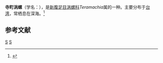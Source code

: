 {{Infraspeciesbox
| genus = Teramachia
| species = johnsoni
| subspecies = williamsorum
| authority = Rehder, 1972

}}
'''寺町涡螺'''（学名：''{{lang|la|Teramachia johnsoni williamsorum}}''），是[[新腹足目|新腹足目]][[涡螺科|涡螺科]]''Teramachia''属的一种。主要分布于[[台湾|台湾]]，常栖息在深海。<ref>{{cite web|url=http://shell.sinica.edu.tw/chinese/shellbase_detail.php?science_no=3470|title=国际贝库：寺町涡螺|publisher=台湾贝类资料库|accessdate=2009-08-11|archive-date=2016-03-04|archive-url=https://web.archive.org/web/20160304103840/http://shell.sinica.edu.tw/chinese/shellbase_detail.php?science_no=3470|dead-url=no}}</ref>

== 参考文献 ==
{{reflist}}

{{taxonbar}}
[[Category:_1972年描述的动物|S]]
[[Category:涡螺科|S]]